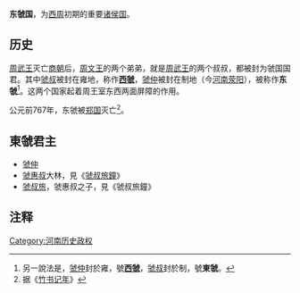 {{expand|time=2009-07-19T05:39:39+00:00}}
{{周代诸侯国
|国名=虢
|国君姓氏=[[姬姓|姬姓]]
|爵位=侯爵
|国都=制地（今[[河南|河南]][[荥阳|荥阳]]）
|分封者=[[周武王|周武王]]
|始祖=[[虢仲|虢仲]]
|建国年=[[西周|西周]]初年
|灭亡年=前767年
|灭亡原因=为[[郑国|郑国]]所灭
|史书记载=
}}

'''东虢国'''，为[[西周|西周]]初期的重要[[诸侯|诸侯国]]。

== 历史 ==
[[周武王|周武王]]灭亡[[商朝|商朝]]后，[[周文王|周文王]]的两个弟弟，就是[[周武王|周武王]]的两个叔叔，都被封为虢国国君。其中[[虢叔|虢叔]]被封在雍地，称作'''[[西虢国|西虢]]'''，[[虢仲|虢仲]]被封在制地（今[[河南|河南]][[荥阳|荥阳]]），被称作'''东虢'''<ref>另一說法是，[[虢仲|虢仲]]封於雍，號'''[[西虢國|西虢]]'''，[[虢叔|虢叔]]封於制，號'''東虢'''。</ref>。这两个国家起着周王室东西两面屏障的作用。

公元前767年，东虢被[[郑国|郑国]]灭亡<ref>据《[[竹书记年|竹书记年]]》</ref>。

== 東虢君主 ==
*[[虢仲|虢仲]]
*[[虢惠叔|虢惠叔]]大林，見《[[虢叔旅鐘|虢叔旅鐘]]》
*[[虢叔旅|虢叔旅]]，虢惠叔之子，見《虢叔旅鐘》

== 注释 ==
<div class="references-small">
<references />
</div>

{{周初姬姓诸侯}}
{{河南省先秦列國}}

[[Category:河南历史政权|Category:河南历史政权]]